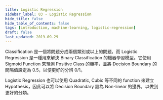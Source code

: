 ```yaml
---
title: Logistic Regression
sidebar_label: 03 - Logistic Regression
hide_title: false
hide_table_of_contents: false
tags: [introduction, machine-learning, logistic-regression]
draft: false
last_updated: 2019-09-29
---
```


Classification 是一個將問題分成兩個類別或以上的問題，而 Logistic Regression 是一種用來解決 Binary Classification 的機器學習模型。它使用 Sigmoid Function 來預測 Positive Class 的機率，並將 Decision Boundary 的間隔值設定為 0.5，以便更好的分辨 0/1。

Logistic Regression 也可以使用 Quadratic, Cubic 等不同的 function 來建立 Hypothesis，因此可以將 Decision Boundary 設為 Non-linear 的邊界，以做到更好的分類。


<DocCardList />
